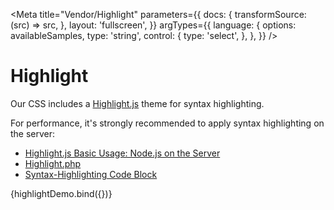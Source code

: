 
<Meta
  title="Vendor/Highlight"
  parameters={{
    docs: {
      transformSource: (src) => src,
    },
    layout: 'fullscreen',
  }}
  argTypes={{
    language: {
      options: availableSamples,
      type: 'string',
      control: {
        type: 'select',
      },
    },
  }}
/>

# Highlight

Our CSS includes a [Highlight.js](https://highlightjs.org/) theme for syntax highlighting.

For performance, it's strongly recommended to apply syntax highlighting on the server:

- [Highlight.js Basic Usage: Node.js on the Server](https://highlightjs.readthedocs.io/en/latest/readme.html#node-js-on-the-server)
- [Highlight.php](https://github.com/scrivo/highlight.php)
- [Syntax-Highlighting Code Block](/?path=/docs/vendor-syntax-highlighting-code-block--basic)

<Canvas>
  <Story name="Theme" args={{ language: 'html' }}>
    {highlightDemo.bind({})}
  </Story>
</Canvas>

<ArgsTable story="Theme" />
